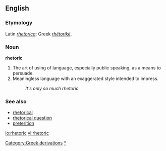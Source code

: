==English==

===Etymology===
Latin ''[[rhetorica]]''; Greek ''[[rhëtorikë]]''.

===Noun===
'''rhetoric'''
# The art of using of language, especially public speaking, as a means to persuade.
# Meaningless language with an exaggerated style intended to impress.
#:''It's only so much rhetoric''

===See also===
*[[rhetorical]]
*[[rhetorical question]]
*[[preterition]] <!--  you don't speak of something but you evoke it under a negative way -->
{{pedialite}}

[[Category:Greek derivations]]
[[Category:Rhetoric|*]]

[[io:rhetoric]]
[[vi:rhetoric]]